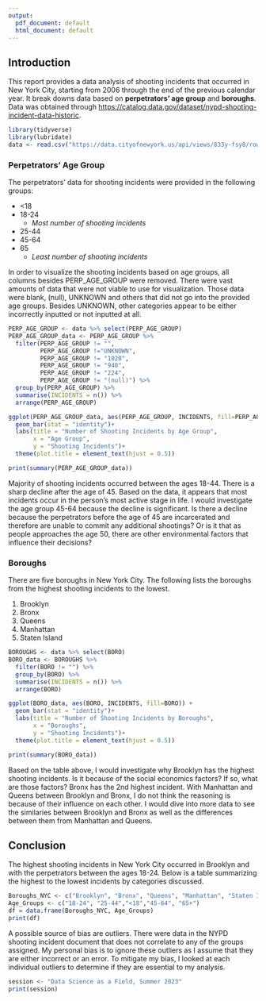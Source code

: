 ---
output:
  pdf_document: default
  html_document: default
---
## Introduction

This report provides a data analysis of shooting incidents that occurred in New York City, starting from 2006 through the end of the previous calendar year. It break downs data based on **perpetrators' age group** and **boroughs**. Data was obtained through <https://catalog.data.gov/dataset/nypd-shooting-incident-data-historic>.

```{r setup, echo=FALSE, message=FALSE}
library(tidyverse)
library(lubridate)
data <- read.csv("https://data.cityofnewyork.us/api/views/833y-fsy8/rows.csv?accessType=DOWNLOAD")
```

### Perpetrators' Age Group

The perpetrators' data for shooting incidents were provided in the following groups:

-   \<18
-   18-24
    -   *Most number of shooting incidents*
-   25-44
-   45-64
-   65
    -   *Least number of shooting incidents*

In order to visualize the shooting incidents based on age groups, all columns besides PERP_AGE_GROUP were removed. There were vast amounts of data that were not viable to use for visualization. Those data were blank, (null), UNKNOWN and others that did not go into the provided age groups. Besides UNKNOWN, other categories appear to be either incorrectly inputted or not inputted at all.

```{r PERP_AGE}
PERP_AGE_GROUP <- data %>% select(PERP_AGE_GROUP)
PERP_AGE_GROUP_data <- PERP_AGE_GROUP %>% 
  filter(PERP_AGE_GROUP != "", 
         PERP_AGE_GROUP !="UNKNOWN", 
         PERP_AGE_GROUP != "1020", 
         PERP_AGE_GROUP != "940", 
         PERP_AGE_GROUP != "224", 
         PERP_AGE_GROUP != "(null)") %>% 
  group_by(PERP_AGE_GROUP) %>%
  summarise(INCIDENTS = n()) %>% 
  arrange(PERP_AGE_GROUP)

ggplot(PERP_AGE_GROUP_data, aes(PERP_AGE_GROUP, INCIDENTS, fill=PERP_AGE_GROUP))+ 
  geom_bar(stat = "identity")+ 
  labs(title = "Number of Shooting Incidents by Age Group", 
       x = "Age Group", 
       y = "Shooting Incidents")+
  theme(plot.title = element_text(hjust = 0.5))
```
```{r summary, echo=FALSE}
print(summary(PERP_AGE_GROUP_data))
```

Majority of shooting incidents occurred between the ages 18-44. There is a sharp decline after the age of 45. Based on the data, it appears that most incidents occur in the person's most active stage in life. I would investigate the age group 45-64 because the decline is significant. Is there a decline because the perpetrators before the age of 45 are incarcerated and therefore are unable to commit any additional shootings? Or is it that as people approaches the age 50, there are other environmental factors that influence their decisions?

### Boroughs

There are five boroughs in New York City. The following lists the boroughs from the highest shooting incidents to the lowest.

1.  Brooklyn
2.  Bronx
3.  Queens
4.  Manhattan
5.  Staten Island

```{r BORO, echo=FALSE}
BOROUGHS <- data %>% select(BORO)
BORO_data <- BOROUGHS %>%
  filter(BORO != "") %>%
  group_by(BORO) %>%
  summarise(INCIDENTS = n()) %>%
  arrange(BORO)

ggplot(BORO_data, aes(BORO, INCIDENTS, fill=BORO)) +
  geom_bar(stat = "identity")+
  labs(title = "Number of Shooting Incidents by Boroughs",
       x = "Boroughs",
       y = "Shooting Incidents")+
  theme(plot.title = element_text(hjust = 0.5))

print(summary(BORO_data))
```

Based on the table above, I would investigate why Brooklyn has the highest shooting incidents. Is it because of the social economics factors? If so, what are those factors? Bronx has the 2nd highest incident. With Manhattan and Queens between Brooklyn and Bronx, I do not think the reasoning is because of their influence on each other. I would dive into more data to see the similaries between Brooklyn and Bronx as well as the differences between them from Manhattan and Queens. 

## Conclusion

The highest shooting incidents in New York City occurred in Brooklyn and with the perpetrators between the ages 18-24. Below is a table summarizing the highest to the lowest incidents by categories discussed.

```{r ctable, echo=FALSE}
Boroughs_NYC <- c("Brooklyn", "Bronx", "Queens", "Manhattan", "Staten Island")
Age_Groups <- c("18-24", "25-44","<18","45-64", "65+")
df = data.frame(Boroughs_NYC, Age_Groups)
print(df)
```

A possible source of bias are outliers. There were data in the NYPD shooting incident document that does not correlate to any of the groups assigned. My personal bias is to ignore these outliers as I assume that they are either incorrect or an error. To mitigate my bias, I looked at each individual outliers to determine if they are essential to my analysis.

```{r session, echo=FALSE}
session <- "Data Science as a Field, Summer 2023"
print(session)
```
